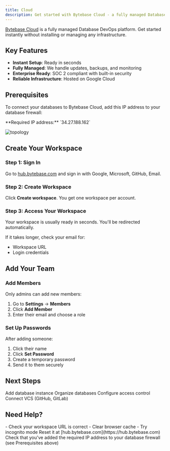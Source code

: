 ```yaml
---
title: Cloud
description: Get started with Bytebase Cloud - a fully managed Database DevOps platform
---
```


[Bytebase Cloud](https://hub.bytebase.com/) is a fully managed Database DevOps platform. Get started instantly without installing or managing any infrastructure.

## Key Features

- **Instant Setup**: Ready in seconds
- **Fully Managed**: We handle updates, backups, and monitoring
- **Enterprise Ready**: SOC 2 compliant with built-in security
- **Reliable Infrastructure**: Hosted on Google Cloud

## Prerequisites

To connect your databases to Bytebase Cloud, add this IP address to your database firewall:

<Warning>
**Required IP address:** `34.27.188.162`
</Warning>

![topology](/content/docs/get-started/saas/topology.webp)

## Create Your Workspace

### Step 1: Sign In

Go to [hub.bytebase.com](https://hub.bytebase.com/) and sign in with Google, Microsoft, GitHub, Email.

### Step 2: Create Workspace

Click **Create workspace**. You get one workspace per account.

### Step 3: Access Your Workspace

Your workspace is usually ready in seconds. You'll be redirected automatically.

If it takes longer, check your email for:
- Workspace URL
- Login credentials

## Add Your Team

### Add Members

Only admins can add new members:

1. Go to **Settings** → **Members**
2. Click **Add Member**
3. Enter their email and choose a role

### Set Up Passwords

After adding someone:
1. Click their name
2. Click **Set Password**
3. Create a temporary password
4. Send it to them securely

## Next Steps

<CardGroup cols={2}>
  <Card title="Connect Database" icon="database" href="/get-started/instance">
    Add database instance
  </Card>
  <Card title="Create Project" icon="folder" href="/get-started/step-by-step/create-a-project">
    Organize databases
  </Card>
  <Card title="Set Permissions" icon="shield" href="/administration/roles-and-permissions">
    Configure access control
  </Card>
  <Card title="Enable GitOps" icon="git-branch" href="/vcs-integration/overview">
    Connect VCS (GitHub, GitLab)
  </Card>
</CardGroup>

## Need Help?

<AccordionGroup>
  <Accordion title="Can't access workspace">
    - Check your workspace URL is correct
    - Clear browser cache
    - Try incognito mode
  </Accordion>
  
  <Accordion title="Forgot password">
    Reset it at [hub.bytebase.com](https://hub.bytebase.com)
  </Accordion>
  
  <Accordion title="Database won't connect">
    Check that you've added the required IP address to your database firewall (see Prerequisites above)
  </Accordion>
</AccordionGroup>
